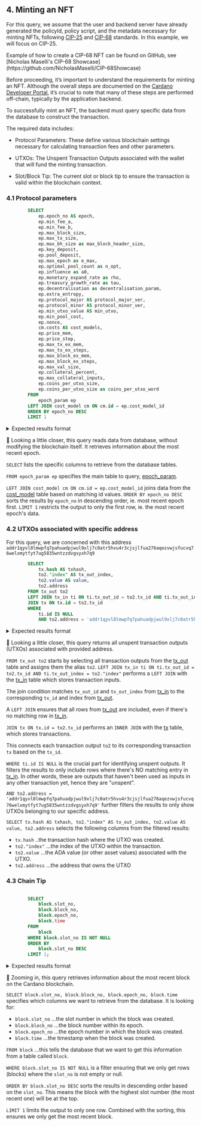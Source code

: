 
## 4. Minting an NFT

For this query, we assume that the user and backend server have already generated the policyId, policy script, and the metadata necessary for minting NFTs, following [CIP-25](https://cips.cardano.org/cip/CIP-25) and [CIP-68](https://cips.cardano.org/cip/CIP-68) standards. In this example, we will focus on CIP-25. 

<Callout type="info" emoji="ℹ️">
Example of how to create a CIP-68 NFT can be found on GitHub, see [Nicholas Maselli's CIP-68 Showcase](https://github.com/NicholasMaselli/CIP-68Showcase)
</Callout>
 
Before proceeding, it’s important to understand the requirements for minting an NFT. Although the overall steps are documented on the [Cardano Developer Portal](https://developers.cardano.org/docs/native-tokens/minting-nfts/), it’s crucial to note that many of these steps are performed off-chain, typically by the application backend.

To successfully mint an NFT, the backend must query specific data from the database to construct the transaction. 

The required data includes:

- Protocol Parameters: These define various blockchain settings necessary for calculating transaction fees and other parameters.

- UTXOs: The Unspent Transaction Outputs associated with the wallet that will fund the minting transaction.

- Slot/Block Tip: The current slot or block tip to ensure the transaction is valid within the blockchain context.

### 4.1 Protocol parameters

```sql
        SELECT 
		    ep.epoch_no AS epoch,
		    ep.min_fee_a,
		    ep.min_fee_b,
		    ep.max_block_size,
		    ep.max_tx_size,
		    ep.max_bh_size as max_block_header_size,
		    ep.key_deposit,
		    ep.pool_deposit,
		    ep.max_epoch as e_max,
		    ep.optimal_pool_count as n_opt,
		    ep.influence as a0,
		    ep.monetary_expand_rate as rho,
		    ep.treasury_growth_rate as tau,
		    ep.decentralisation as decentralisation_param,
		    ep.extra_entropy,
		    ep.protocol_major AS protocol_major_ver,
		    ep.protocol_minor AS protocol_minor_ver,
		    ep.min_utxo_value AS min_utxo,
		    ep.min_pool_cost,
		    ep.nonce,
		    cm.costs AS cost_models,
		    ep.price_mem,
		    ep.price_step,
		    ep.max_tx_ex_mem,
		    ep.max_tx_ex_steps,
		    ep.max_block_ex_mem,
		    ep.max_block_ex_steps,
		    ep.max_val_size,
		    ep.collateral_percent,
		    ep.max_collateral_inputs,
		    ep.coins_per_utxo_size,
		  	ep.coins_per_utxo_size as coins_per_utxo_word
		FROM 
		    epoch_param ep
		LEFT JOIN cost_model cm ON cm.id = ep.cost_model_id
		ORDER BY epoch_no DESC
		LIMIT 1

```

<details>
<summary>
Expected results format
</summary>

```sql

epoch | min_fee_a | min_fee_b | max_block_size | max_tx_size | max_block_header_size | key_deposit | .....
------+-----------+-----------+----------------+-------------+-----------------------+-------------+------
505	  | 44	      | 155,381	  | 90,112	       | 16,384	     | 1,100	             | 2,000,000   | ....

(Note: results trimmed for readability)             
```
</details>

🔎 Looking a little closer, this query reads data from database, without modifying the blockchain itself. It retrieves information about the most recent epoch.

`SELECT` lists the specific columns to retrieve from the database tables.

`FROM epoch_param ep` specifies the main table to query, [epoch_param](https://github.com/cardano-foundation/cf-ledger-sync/blob/main/docs/pages/schema.md#epoch_param).

`LEFT JOIN cost_model cm ON cm.id = ep.cost_model_id` joins data from the [cost_model](https://github.com/cardano-foundation/cf-ledger-sync/blob/main/docs/pages/schema.md#cost_model) table based on matching id values.
`ORDER BY epoch_no DESC` sorts the results by `epoch_no` in descending order, ie. most recent epoch first.
`LIMIT 1` restricts the output to only the first row, ie. the most recent epoch's data.

### 4.2 UTXOs associated with specific address 

For this query, we are concerned with this address `addr1qyvl8lmwpfq7pahuadpjwul9xlj7c0atr5hvu4r3cjsjlfua276aqezvwjsfucvq76welxmytfyt7ug5835wntzzdvgsyxh7q9`

```sql
        SELECT 
			tx.hash AS txhash,
			to2."index" AS tx_out_index,
			to2.value AS value,
			to2.address 
		FROM tx_out to2 
		LEFT JOIN tx_in ti ON ti.tx_out_id = to2.tx_id AND ti.tx_out_index = to2."index"
		JOIN tx ON tx.id = to2.tx_id 
		WHERE 
			ti.id IS NULL
			AND to2.address = 'addr1qyvl8lmwpfq7pahuadpjwul9xlj7c0atr5hvu4r3cjsjlfua276aqezvwjsfucvq76welxmytfyt7ug5835wntzzdvgsyxh7q9'

```

<details>
<summary>
Expected results format
</summary>

```sql

txhash	 		|  tx_out_index |  value      | address      
----------------+---------------+-------------+----------------------
8cab5...f367073 | 	2 			| 	6,058,505 | addr1qyv...vgsyxh7q9
8cab5...f367073 | 	0			|   1,159,390 | addr1qyv...vgsyxh7q9
5ab5b...d7ba36 	| 	2			|   3,062,150 | addr1qyv...vgsyxh7q9
5ab5b...d7ba36  | 	1			|   1,159,390 | addr1qyv...vgsyxh7q9


(Note: results trimmed for readability)             
```
</details>

🔎 Looking a little closer, this query returns all unspent transaction outputs (UTXOs) associated with provided address.

`FROM tx_out to2` starts by selecting all transaction outputs from the [tx_out](https://github.com/cardano-foundation/cf-ledger-sync/blob/main/docs/pages/schema.md#tx_out) table and assigns them the alias `to2`.
`LEFT JOIN tx_in ti ON ti.tx_out_id = to2.tx_id AND ti.tx_out_index = to2."index"` performs a `LEFT JOIN` with the [tx_in](https://github.com/cardano-foundation/cf-ledger-sync/blob/main/docs/pages/schema.md#tx_in) table which stores transaction inputs.

The join condition matches `tx_out_id` and `tx_out_index` from [tx_in](https://github.com/cardano-foundation/cf-ledger-sync/blob/main/docs/pages/schema.md#tx_in) to the corresponding `tx_id` and index from [tx_out](https://github.com/cardano-foundation/cf-ledger-sync/blob/main/docs/pages/schema.md#tx_out).

A `LEFT JOIN` ensures that all rows from [tx_out](https://github.com/cardano-foundation/cf-ledger-sync/blob/main/docs/pages/schema.md#tx_out) are included, even if there's no matching row in [tx_in](https://github.com/cardano-foundation/cf-ledger-sync/blob/main/docs/pages/schema.md#tx_in).

`JOIN tx ON tx.id = to2.tx_id` performs an `INNER JOIN` with the [tx](https://github.com/cardano-foundation/cf-ledger-sync/blob/main/docs/pages/schema.md#tx) table, which stores transactions.

This connects each transaction output `to2` to its corresponding transaction `tx` based on the `tx_id`.

`WHERE ti.id IS NULL` is the crucial part for identifying unspent outputs. It filters the results to only include rows where there's NO matching entry in [tx_in](https://github.com/cardano-foundation/cf-ledger-sync/blob/main/docs/pages/schema.md#tx_in). In other words, these are outputs that haven't been used as inputs in any other transaction yet, hence they are "unspent".

`AND to2.address = 'addr1qyvl8lmwpfq7pahuadpjwul9xlj7c0atr5hvu4r3cjsjlfua276aqezvwjsfucvq76welxmytfyt7ug5835wntzzdvgsyxh7q9'` further filters the results to only show UTXOs belonging to our specific address.

`SELECT tx.hash AS txhash, to2."index" AS tx_out_index, to2.value AS value, to2.address` selects the following columns from the filtered results:
- `tx.hash` ..the transaction hash where the UTXO was created.
- `to2."index"` ...the index of the UTXO within the transaction.
- `to2.value` ...the ADA value (or other asset values) associated with the UTXO.
- `to2.address` ...the address that owns the UTXO

### 4.3 Chain Tip 

```sql

        SELECT
		    block.slot_no,
		    block.block_no,
		    block.epoch_no,
		    block.time
		FROM
		    block
		WHERE block.slot_no IS NOT NULL
		ORDER BY
		    block.slot_no DESC
		LIMIT 1;

```

<details>
<summary>
Expected results format
</summary>

```sql

slot_no	    | block_no	 | epoch_no	| time
------------+------------+----------+------------------------
132,711,492	| 10,734,560 |   504	| 2024-08-21 22:03:03.000
           
```
</details>

🔎 Zooming in, this query retrieves information about the most recent block on the Cardano blockchain.

`SELECT block.slot_no, block.block_no, block.epoch_no, block.time` specifies which columns we want to retrieve from the database. It is looking for:

- `block.slot_no` ...the slot number in which the block was created.
- `block.block_no` ...the block number within its epoch.
- `block.epoch_no` ...the epoch number in which the block was created.
- `block.time` ...the timestamp when the block was created.

`FROM block` ...this tells the database that we want to get this information from a table called `block`.

`WHERE block.slot_no IS NOT NULL` is a filter ensuring that we only get rows (blocks) where the `slot_no` is not empty or null.

`ORDER BY block.slot_no DESC` sorts the results in descending order based on the `slot_no`. This means the block with the highest slot number (the most recent one) will be at the top.

`LIMIT 1` limits the output to only one row. Combined with the sorting, this ensures we only get the most recent block.
